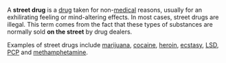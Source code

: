 A '''street drug''' is a [[drug]] taken for non-[[medical]] reasons, usually for an exhilirating feeling or mind-altering effects.  In most cases, street drugs are illegal.  This term comes from the fact that these types of substances are normally sold '''on the street''' by drug dealers.

Examples of street drugs include [[marijuana]], [[cocaine]], [[heroin]], [[ecstasy]], [[LSD]], [[PCP]] and [[methamphetamine]].

{{stub}}